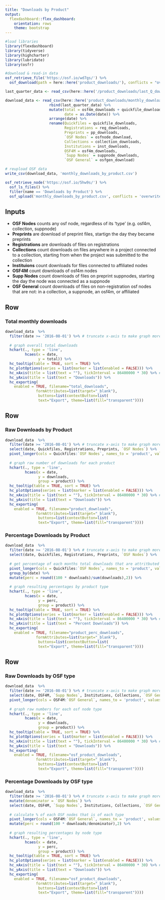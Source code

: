 ```yaml
---
title: "Downloads by Product"
output: 
  flexdashboard::flex_dashboard:
    orientation: rows
    theme: bootstrap
---
```


```r
#load libraries
library(flexdashboard)
library(tidyverse)
library(highcharter)
library(lubridate)
library(osfr)

#download & read-in data
osf_retrieve_file('https://osf.io/wd7gs/') %>%
  osf_download(path = here::here('product_downloads/'), conflicts = "overwrite")

last_quarter_data <- read_csv(here::here('/product_downloads/last_Q_downloads.csv'))

download_data <- read_csv(here::here('product_downloads/monthly_downloads_by_product.csv')) %>%
                    rbind(last_quarter_data) %>%
                    mutate(total = osf4m_downloads + quickfile_downloads + reg_downloads + pp_downloads + osfnode_download,
                           date = as.Date(date)) %>%
                    arrange(date) %>%
                    rename(Quickfiles = quickfile_downloads,
                           Registrations = reg_downloads,
                           Preprints = pp_downloads,
                           `OSF Nodes` = osfnode_download,
                           Collections = collection_downloads,
                           Institutions = inst_downloads,
                           OSF4M = osf4m_downloads,
                           `Supp Nodes` = suppnode_downloads,
                           `OSF General` = osfgen_download)

# reupload OSF data
write_csv(download_data, 'monthly_downloads_by_product.csv')

osf_retrieve_node('https://osf.io/5hw9s/') %>%
  osf_ls_files() %>%
  filter(name == 'Downloads by Product') %>%
  osf_upload('monthly_downloads_by_product.csv', conflicts = 'overwrite')
```

Inputs {.sidebar}
-------------------------------------

* **OSF Nodes** counts any osf node, regardless of its 'type' (e.g. osf4m, collection, suppnode)
* **Preprints** are download of preprint files, startign the day they became preprints
* **Registrations** are downloads of files on registrations
* **Collections** count downloads on files anywhere in a project connected to a collection, starting from when the project was submitted to the collection
* **Instituions** count downloads for files connected to affiliated nodes
* **OSF4M** count downloads of osf4m nodes
* **Supp Nodes** count downloads of files on preprint suppnodes, starting the day the node was connected as a suppnode
* **OSF General** count downloads of files on non-registration osf nodes that are not: in a collection, a suppnode, an osf4m, or affiliated


Row 
-------------------------------------

### Total monthly downloads

```r
download_data  %>%
  filter(date >= '2016-08-01') %>% # truncate x-axis to make graph more readable
  
  # graph overall total downloads
  hchart(., type = 'line',
         hcaes(x = date,
               y = total)) %>%
  hc_tooltip(table = TRUE, sort = TRUE) %>%
  hc_plotOptions(series = list(marker = list(enabled = FALSE))) %>%
  hc_xAxis(title = list(text = ""), tickInterval = 86400000 * 30) %>% #tick interval for date in milliseconds
  hc_yAxis(title = list(text = "Downloads")) %>%
  hc_exporting(
    enabled = TRUE, filename="total_downloads", 
              formAttributes=list(target="_blank"),
               buttons=list(contextButton=list(
               text="Export", theme=list(fill="transparent"))))
```

Row {.tabset .tabset-fade}
-------------------------------------

### Raw Downloads by Product

```r
download_data  %>%
  filter(date >= '2016-08-01') %>% # truncate x-axis to make graph more readable
  select(date, Quickfiles, Registrations, Preprints, `OSF Nodes`) %>%
  pivot_longer(cols = Quickfiles:`OSF Nodes`, names_to = 'product', values_to = 'downloads') %>%
  
  # graph raw number of downloads for each product
  hchart(., type = 'line',
         hcaes(x = date,
               y = downloads,
               group = product)) %>%
  hc_tooltip(table = TRUE, sort = TRUE) %>%
  hc_plotOptions(series = list(marker = list(enabled = FALSE))) %>%
  hc_xAxis(title = list(text = ""), tickInterval = 86400000 * 30) %>% #tick interval for date in milliseconds
  hc_yAxis(title = list(text = "Downloads")) %>%
  hc_exporting(
    enabled = TRUE, filename="product_downloads", 
              formAttributes=list(target="_blank"),
               buttons=list(contextButton=list(
               text="Export", theme=list(fill="transparent"))))
```

### Percentage Downloads by Product

```r
download_data  %>%
  filter(date >= '2016-08-01') %>% # truncate x-axis to make graph more readable
  select(date, Quickfiles, Registrations, Preprints, `OSF Nodes`) %>%
  
  # get percentage of each months total downloads that are attritbuted to each product
  pivot_longer(cols = Quickfiles:`OSF Nodes`, names_to = 'product', values_to = 'downloads') %>%
  group_by(date) %>%
  mutate(perc = round((100 * downloads)/sum(downloads),2)) %>%
  
  # graph resulting percentages by product type
  hchart(., type = 'line',
         hcaes(x = date,
               y = perc,
               group = product)) %>%
  hc_tooltip(table = TRUE, sort = TRUE) %>%
  hc_plotOptions(series = list(marker = list(enabled = FALSE))) %>%
  hc_xAxis(title = list(text = ""), tickInterval = 86400000 * 30) %>% #tick interval for date in milliseconds
  hc_yAxis(title = list(text = "Percent Downloads")) %>%
  hc_exporting(
    enabled = TRUE, filename="product_perc_downloads", 
              formAttributes=list(target="_blank"),
               buttons=list(contextButton=list(
               text="Export", theme=list(fill="transparent"))))
```

Row {.tabset .tabset-fade}
-------------------------------------

### Raw Downloads by OSF type

```r
download_data  %>%
  filter(date >= '2016-08-01') %>% # truncate x-axis to make graph more readable
  select(date, OSF4M, `Supp Nodes`, Institutions, Collections, `OSF General`) %>%
  pivot_longer(cols = OSF4M:`OSF General`, names_to = 'product', values_to = 'downloads') %>%
  
  # graph raw numbers for each osf node type
  hchart(., type = 'line',
         hcaes(x = date,
               y = downloads,
               group = product)) %>%
  hc_tooltip(table = TRUE, sort = TRUE) %>%
  hc_plotOptions(series = list(marker = list(enabled = FALSE))) %>%
  hc_xAxis(title = list(text = ""), tickInterval = 86400000 * 30) %>% #tick interval for date in milliseconds
  hc_yAxis(title = list(text = "Downloads")) %>%
  hc_exporting(
    enabled = TRUE, filename="osf_product_downloads", 
              formAttributes=list(target="_blank"),
               buttons=list(contextButton=list(
               text="Export", theme=list(fill="transparent"))))
```


### Percentage Downloads by OSF type

```r
download_data  %>%
  filter(date >= '2016-08-01') %>% # truncate x-axis to make graph more readable
  mutate(denominator = `OSF Nodes`) %>%
  select(date, OSF4M, `Supp Nodes`, Institutions, Collections, `OSF General`, denominator) %>%
  
  # calculate % of each OSF nodes that is of each type
  pivot_longer(cols = OSF4M:`OSF General`, names_to = 'product', values_to = 'downloads') %>%
  mutate(perc = round(100 * downloads/denominator),2) %>%
  
  # graph resulting percentages by node type
  hchart(., type = 'line',
         hcaes(x = date,
               y = perc,
               group = product)) %>%
  hc_tooltip(table = TRUE, sort = TRUE) %>%
  hc_plotOptions(series = list(marker = list(enabled = FALSE))) %>%
  hc_xAxis(title = list(text = ""), tickInterval = 86400000 * 30) %>% #tick interval for date in milliseconds
  hc_yAxis(title = list(text = "Downloads")) %>%
  hc_exporting(
    enabled = TRUE, filename="osf_product_downloads", 
              formAttributes=list(target="_blank"),
               buttons=list(contextButton=list(
               text="Export", theme=list(fill="transparent"))))
```

